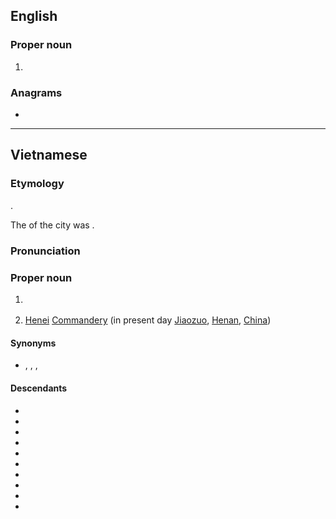{{also|Hanoi|Hanói|Hanoï}}
==English==

===Proper noun===
{{en-proper noun|head=Hà Nội}}

# {{alternative spelling of|en|Hanoi}}

===Anagrams===
* {{anagrams|en|a=ahinộ|Hội An}}

----

==Vietnamese==
{{swp|lang=vi}}

===Etymology===
{{vi-etym-sino|河內}}.

The {{m|vi|tên Nôm}} of the city was {{m|vi|Kẻ Chợ}}.

===Pronunciation===
{{vi-IPA}}

===Proper noun===
{{vi-propn|head=[[Hà]] [[nội|Nội]]}}

# {{place|vi|t=Hanoi|city/capital city|c/Vietnam}}
#: {{coi|vi|thủ đô '''Hà Nội'''|'''Hanoi''' capital city}}
#: {{coi|vi|bún chả '''Hà Nội'''|grilled-pork rice noodle '''Hanoi style'''}}
#: {{ux|vi|Năm đó là cột mốc trong lịch sử '''Hà Nội'''.|That year is a milestone in '''Hanoian''' history.}}
# {{lb|vi|historical}} [[w:Jiaozuo|Henei]] [[w:Commandery|Commandery]] (in present day [[w:Jiaozuo|Jiaozuo]], [[Henan]], [[China]])

====Synonyms====
* {{sense|Hanoi}} {{vi-l|Thăng Long}} {{qualifier|historical}}, {{vi-l|Đông Kinh}} {{qualifier|historical}}, {{vi-l|Kẻ Chợ}} {{qualifier|historical}}, {{vi-l|Hà Lội}} {{qualifier|humorous}}

====Descendants====
* {{desc|bor=y|zh|河內}}
* {{desc|bor=y|en|Hanoi}}
* {{desc|bor=y|fr|Hanoï}}
* {{desc|bor=y|ja|ハノイ|tr=Ha Noi}}
* {{desc|bor=y|km|ហានូយ}}
* {{desc|bor=y|ko|^하노이}}
* {{desc|bor=y|pl|Hanoi}}
* {{desc|bor=y|pt|Hanói}}
* {{desc|bor=y|ru|Ханой}}
* {{desc|bor=y|es|Hanói}}
